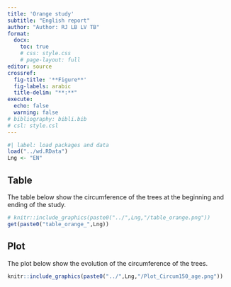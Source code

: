 ```yaml
---
title: 'Orange study'
subtitle: "English report"
author: "Author: RJ LB LV TB"
format:  
  docx: 
    toc: true
    # css: style.css
    # page-layout: full
editor: source
crossref:
  fig-title: '**Figure**'
  fig-labels: arabic
  title-delim: "**:**"
execute:
  echo: false
  warning: false
# bibliography: bibli.bib
# csl: style.csl
---
```


```r
#| label: load packages and data
load("../wd.RData")
Lng <- "EN"
```

## Table

The table below show the circumference of the trees at the beginning and ending of the study.
```r
# knitr::include_graphics(paste0("../",Lng,"/table_orange.png"))
get(paste0("table_orange_",Lng))
```


## Plot
The plot below show the evolution of the circumference of the trees.
```r
knitr::include_graphics(paste0("../",Lng,"/Plot_Circum150_age.png"))
```

